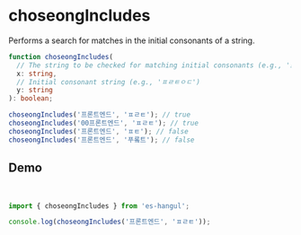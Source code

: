 
# choseongIncludes

Performs a search for matches in the initial consonants of a string.

```typescript
function choseongIncludes(
  // The string to be checked for matching initial consonants (e.g., '프론트엔드')
  x: string,
  // Initial consonant string (e.g., 'ㅍㄹㅌㅇㄷ')
  y: string
): boolean;
```

```typescript
choseongIncludes('프론트엔드', 'ㅍㄹㅌ'); // true
choseongIncludes('00프론트엔드', 'ㅍㄹㅌ'); // true
choseongIncludes('프론트엔드', 'ㅍㅌ'); // false
choseongIncludes('프론트엔드', '푸롴트'); // false
```

## Demo

<br />

<Sandpack>

```ts index.ts
import { choseongIncludes } from 'es-hangul';

console.log(choseongIncludes('프론트엔드', 'ㅍㄹㅌ'));
```

</Sandpack>
